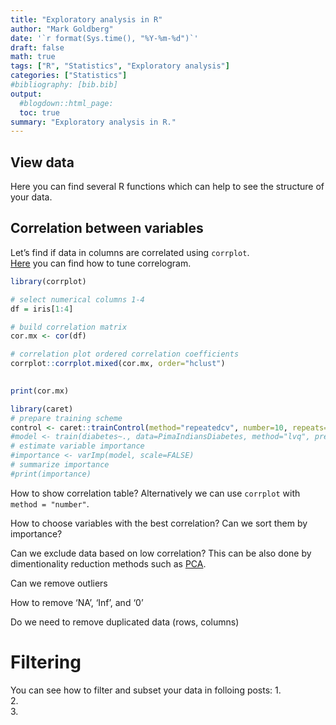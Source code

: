 ```yaml
---
title: "Exploratory analysis in R"
author: "Mark Goldberg"
date: '`r format(Sys.time(), "%Y-%m-%d")`'
draft: false
math: true
tags: ["R", "Statistics", "Exploratory analysis"]
categories: ["Statistics"]
#bibliography: [bib.bib]
output:
  #blogdown::html_page:
  toc: true
summary: "Exploratory analysis in R."
---
```

## View data
Here you can find several R functions which can help to see the structure of your data.  


## Correlation between variables

Let's find if data in columns are correlated using `corrplot`.  
[Here](http://www.sthda.com/english/wiki/visualize-correlation-matrix-using-correlogram) you can find how to tune correlogram.  
```r
library(corrplot)

# select numerical columns 1-4
df = iris[1:4]

# build correlation matrix 
cor.mx <- cor(df)

# correlation plot ordered correlation coefficients
corrplot::corrplot.mixed(cor.mx, order="hclust")
               
```
```r
print(cor.mx)

library(caret)
# prepare training scheme
control <- caret::trainControl(method="repeatedcv", number=10, repeats=3)
#model <- train(diabetes~., data=PimaIndiansDiabetes, method="lvq", preProcess="scale", trControl=control)
# estimate variable importance
#importance <- varImp(model, scale=FALSE)
# summarize importance
#print(importance)
```
How to show correlation table? Alternatively we can use `corrplot` with `method = "number"`.   


How to choose variables with the best correlation? Can we sort them by importance?

Can we exclude data based on low correlation?
This can be also done by dimentionality reduction methods such as [PCA](/posts/statistics/pca/pca/).  

Can we remove outliers

How to remove 'NA', 'Inf', and '0' 

Do we need to remove duplicated data (rows, columns)

# Filtering
You can see how to filter and subset your data in folloing posts:
1.  
2.  
3.  